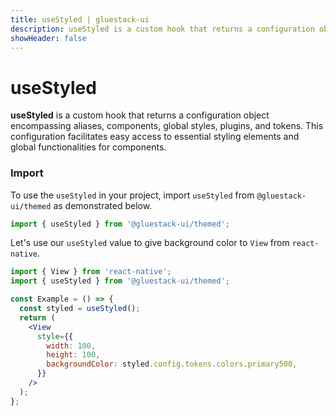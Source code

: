 ```yaml
---
title: useStyled | gluestack-ui
description: useStyled is a custom hook that returns a configuration object encompassing aliases, components, global styles, plugins, and tokens. This configuration facilitates easy access to essential styling elements and global functionalities for components
showHeader: false
---
```



<Meta title="ui/components/Hooks/useStyled" />

# useStyled

**useStyled** is a custom hook that returns a configuration object encompassing aliases, components, global styles, plugins, and tokens. This configuration facilitates easy access to essential styling elements and global functionalities for components.

### Import

To use the `useStyled` in your project, import `useStyled` from `@gluestack-ui/themed` as demonstrated below.

```jsx
import { useStyled } from '@gluestack-ui/themed';
```

Let's use our `useStyled` value to give background color to `View` from `react-native`.

```jsx
import { View } from 'react-native';
import { useStyled } from '@gluestack-ui/themed';

const Example = () => {
  const styled = useStyled();
  return (
    <View
      style={{
        width: 100,
        height: 100,
        backgroundColor: styled.config.tokens.colors.primary500,
      }}
    />
  );
};
```